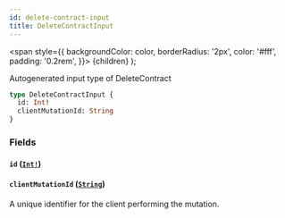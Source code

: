 ```yaml
---
id: delete-contract-input
title: DeleteContractInput
---
```


<span
style={{
      backgroundColor: color,
      borderRadius: '2px',
      color: '#fff',
      padding: '0.2rem',
    }}>
{children}
</span>
);

Autogenerated input type of DeleteContract

```graphql
type DeleteContractInput {
  id: Int!
  clientMutationId: String
}
```

### Fields

#### `id` ([`Int!`](/api/scalars/int))

#### `clientMutationId` ([`String`](/api/scalars/string))

A unique identifier for the client performing the mutation.
